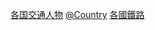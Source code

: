{{Categories by country|nocat}}

[[Category:各国交通人物|]]
[[Category:鐵路相關人物|@Country]]
[[Category:各國鐵路|]]
